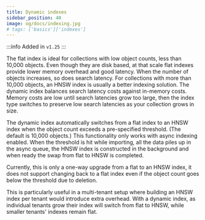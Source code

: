 ```yaml
---
title: Dynamic indexes
sidebar_position: 40
image: og/docs/indexing.jpg
# tags: ['basics']['indexes']
---
```


:::info Added in `v1.25`
:::


<DynamicIntro/>

The flat index is ideal for collections with low object counts, less than 10,000 objects. Even though they are disk based, at that scale flat indexes provide lower memory overhead and good latency. When the number of objects increases, so does search latency. For collections with more than 10,000 objects, an HNSW index is usually a better indexing solution. The dynamic index balances search latency costs against in-memory costs. Memory costs are low until search latencies grow too large, then the index type switches to preserve low search latencies as your collection grows in size.

The dynamic index automatically switches from a flat index to an HNSW index when the object count exceeds a pre-specified threshold. (The default is 10,000 objects.) This functionality only works with async indexing enabled. When the threshold is hit while importing, all the data piles up in the async queue, the HNSW index is constructed in the background and when ready the swap from flat to HNSW is completed.

Currently, this is only a one-way upgrade from a flat to an HNSW index, it does not support changing back to a flat index even if the object count goes below the threshold due to deletion.

This is particularly useful in a multi-tenant setup where building an HNSW index per tenant would introduce extra overhead. With a dynamic index, as individual tenants grow their index will switch from flat to HNSW, while smaller tenants' indexes remain flat.




<DynamicAsyncRequirements/>